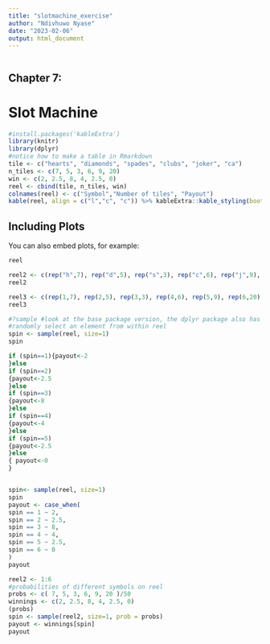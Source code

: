 ---
title: "slotmachine_exercise"
author: "Ndivhuwo Nyase"
date: "2023-02-06"
output: html_document
---

```{r setup, include=FALSE}

```

## Chapter 7:
# Slot Machine 

```{r cars}
#install.packages('kableExtra')
library(knitr)
library(dplyr)
#notice how to make a table in Rmarkdown
tile <- c("hearts", "diamonds", "spades", "clubs", "joker", "ca")
n_tiles <- c(7, 5, 3, 6, 9, 20)
win <- c(2, 2.5, 8, 4, 2.5, 0)
reel <- cbind(tile, n_tiles, win)
colnames(reel) <- c("Symbol","Number of tiles", "Payout")
kable(reel, align = c("l","c", "c")) %>% kableExtra::kable_styling(bootstrap_options = 'striped')
```

## Including Plots

You can also embed plots, for example:

```{r}
reel
```

```{r}
reel2 <- c(rep("h",7), rep("d",5), rep("s",3), rep("c",6), rep("j",9), rep("ca",20))
reel2

reel3 <- c(rep(1,7), rep(2,5), rep(3,3), rep(4,6), rep(5,9), rep(6,20))
reel3


```

``` {r}

#?sample #look at the base package version, the dplyr package also has a version
#randomly select an element from within reel
spin <- sample(reel, size=1)
spin
```


```{r}

if (spin==1){payout<-2
}else
if (spin==2)
{payout<-2.5
}else
if (spin==3)
{payout<-8
}else
if (spin==4)
{payout<-4
}else
if (spin==5)
{payout<-2.5
}else
{ payout<-0
}


spin<- sample(reel, size=1)
spin
payout <- case_when(
spin == 1 ~ 2,
spin == 2 ~ 2.5,
spin == 3 ~ 8,
spin == 4 ~ 4,
spin == 5 ~ 2.5,
spin == 6 ~ 0
)
payout


```

```{r}
reel2 <- 1:6
#probabilities of different symbols on reel
probs <- c( 7, 5, 3, 6, 9, 20 )/50
winnings <- c(2, 2.5, 8, 4, 2.5, 0)
(probs)
spin <- sample(reel2, size=1, prob = probs)
payout <- winnings[spin]
payout

```